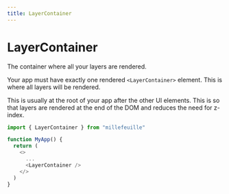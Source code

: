 ```yaml
---
title: LayerContainer
---
```


# LayerContainer

<p className="intro">The container where all your layers are rendered.</p>

Your app must have exactly one rendered `<LayerContainer>` element. This is
where all layers will be rendered.

This is usually at the root of your app after the other UI elements. This is so
that layers are rendered at the end of the DOM and reduces the need for z-index.

```typescript
import { LayerContainer } from "millefeuille"

function MyApp() {
  return (
    <>
      ...
      <LayerContainer />
    </>
  )
}
```

